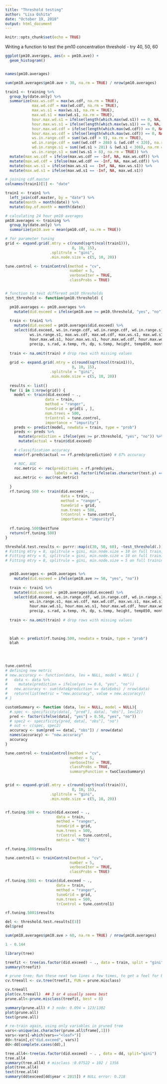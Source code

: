 ```yaml
---
title: "Threshold testing"
author: "Lisa Oshita"
date: "October 19, 2018"
output: html_document
---
```


```r
knitr::opts_chunk$set(echo = TRUE)
```

Writing a function to test the pm10 concentration threshold - try 40, 50, 60 

```r
ggplot(pm10.averages, aes(x = pm10.ave)) + 
  geom_histogram()


names(pm10.averages)

sum(pm10.averages$pm10.ave > 30, na.rm = TRUE) / nrow(pm10.averages)
```

```r
train1 <- training %>%
  group_by(date.only) %>%
  summarize(max.ws.cdf = max(ws.cdf, na.rm = TRUE),
            max.wd.cdf = max(wd.cdf, na.rm = TRUE),
            max.ws.s1 = max(ws.s1, na.rm = TRUE),
            max.wd.s1 = max(wd.s1, na.rm = TRUE),
            hour.max.wd.s1 = ifelse(length(which.max(wd.s1)) == 0, NA, which.max(wd.s1) - 1),
            hour.max.ws.s1 = ifelse(length(which.max(ws.s1)) == 0, NA, which.max(ws.s1) - 1),
            hour.max.wd.cdf = ifelse(length(which.max(wd.cdf)) == 0, NA, which.max(wd.cdf) - 1),
            hour.max.ws.cdf = ifelse(length(which.max(ws.cdf)) == 0, NA, which.max(ws.cdf) - 1),
            ws.in.range.cdf = sum((ws.cdf > 9), na.rm = TRUE),
            wd.in.range.cdf = sum((wd.cdf > 288) & (wd.cdf < 320), na.rm = TRUE),
            wd.in.range.s1 = sum((wd.s1 > 281) & (wd.s1 < 306), na.rm = TRUE),
            ws.in.range.s1 = sum((ws.s1 > 8), na.rm = TRUE)) %>%
  mutate(max.ws.cdf = ifelse(max.ws.cdf == -Inf, NA, max.ws.cdf)) %>%
  mutate(max.wd.cdf = ifelse(max.wd.cdf == -Inf, NA, max.wd.cdf)) %>%
  mutate(max.ws.s1 = ifelse(max.ws.s1 == -Inf, NA, max.ws.s1)) %>%
  mutate(max.wd.s1 = ifelse(max.wd.s1 == -Inf, NA, max.wd.s1))

# joining cdf.master
colnames(train1)[1] <- "date"

train1 <- train1 %>%
  left_join(cdf.master, by = "date") %>%
  mutate(month = month(date)) %>%
  mutate(day.of.month = month(date))

# calculating 24 hour pm10 averages
pm10.averages <- training %>%
  group_by(date.only) %>%
  summarize(pm10.ave = mean(pm10.cdf, na.rm = TRUE))

# for parameter tuning
grid <- expand.grid(.mtry = c(round(sqrt(ncol(train1))), 
                              8, 10, 15),
                    .splitrule = "gini",
                    .min.node.size = c(5, 10, 20))

tune.control <- trainControl(method = "cv", 
                             number = 5,
                             verboseIter = TRUE,
                             classProbs = TRUE)


# function to test different pm10 thresholds
test_threshold <- function(pm10.threshold) {

  pm10.averages <- pm10.averages %>%
    mutate(did.exceed = ifelse(pm10.ave >= pm10.threshold, "yes", "no"))
  
  train <- train1 %>%
    mutate(did.exceed = pm10.averages$did.exceed) %>%
    select(did.exceed, ws.in.range.cdf, wd.in.range.cdf, wd.in.range.s1, 
           ws.in.range.s1, max.ws.cdf, max.wd.cdf, max.ws.s1, max.wd.s1,
           hour.max.wd.s1, hour.max.ws.s1, hour.max.wd.cdf, hour.max.wd.cdf, 
           precip, s.rad, a.temp, rh, dp, s.temp, height, temp850, month, day.of.month)
  
  train <- na.omit(train) # drop rows with missing values
  
  grid <- expand.grid(.mtry = c(round(sqrt(ncol(train1))), 
                              8, 10, 15),
                    .splitrule = "gini",
                    .min.node.size = c(5, 10, 20))
  
  results <- list()
  for (i in 1:nrow(grid)) {
    model <- train(did.exceed ~ ., 
                  data = train, 
                  method = "ranger", 
                  tuneGrid = grid[i , ], 
                  num.trees = 500,
                  trControl = tune.control,
                  importance = "impurity")
    preds <- predict(model, newdata = train, type = "prob")
    preds <- preds %>%
      mutate(prediction = ifelse(yes >= pr.threshold, "yes", "no")) %>%
      mutate(actual = train$did.exceed)

    # classification accuracy
    mean(rf.preds$actual == rf.preds$prediction) # 87% accuracy

    # ROC, AUC
    roc.metric <- roc(predictions = rf.preds$yes,
                      labels = as.factor(ifelse(as.character(test.y) == "yes", 1, 0)))
    auc.metric <- auc(roc.metric)
    
  }
  rf.tuning.500 <- train(did.exceed ~ ., 
                         data = train, 
                         method = "ranger", 
                         tuneGrid = grid, 
                         num.trees = 500,
                         trControl = tune.control,
                         importance = "impurity")
  
  rf.tuning.500$bestTune
  return(rf.tuning.500)
}


```


```r
threshold.test.results <- purrr::map(c(30, 50, 60), ~test_threshold(.))
# Fitting mtry = 8, splitrule = gini, min.node.size = 10 on full training set
# Fitting mtry = 6, splitrule = gini, min.node.size = 10 on full training set
# Fitting mtry = 8, splitrule = gini, min.node.size = 5 on full training set


  pm10.averages <- pm10.averages %>%
    mutate(did.exceed = ifelse(pm10.ave >= 50, "yes", "no"))
  
  train <- train1 %>%
    mutate(did.exceed = pm10.averages$did.exceed) %>%
    select(did.exceed, ws.in.range.cdf, wd.in.range.cdf, wd.in.range.s1, 
           ws.in.range.s1, max.ws.cdf, max.wd.cdf, max.ws.s1, max.wd.s1,
           hour.max.wd.s1, hour.max.ws.s1, hour.max.wd.cdf, hour.max.wd.cdf, 
           precip, s.rad, a.temp, rh, dp, s.temp, height, temp850, month, day.of.month)
  
  train <- na.omit(train) # drop rows with missing values
  

  
  blah <- predict(rf.tuning.500, newdata = train, type = "prob")
  blah
  
  

  
tune.control  
# defining new metric
# new.accuracy <- function(data, lev = NULL, model = NULL) {
#   data <- data %>%
#     mutate(prediction = ifelse(yes >= 0.6, "yes", "no"))
#   new.accuracy <- sum(data$prediction == data$obs) / nrow(data)
#   return(list(metric = "new.accuracy", value = new.accuracy))
# }

customSummary <- function (data, lev = NULL, model = NULL){
  # spec <- specificity(data[, "pred"], data[, "obs"], lev[2])
  pred <- factor(ifelse(data[, "yes"] > 0.50, "yes", "no"))
  # spec2 <- specificity(pred, data[, "obs"], "no")
  # out <- c(spec, spec2)
  accuracy <- sum(pred == data[, "obs"]) / nrow(data)
  names(accuracy) <- "new.accuracy"
  accuracy
}

tune.control <- trainControl(method = "cv", 
                             number = 5,
                             verboseIter = TRUE,
                             classProbs = TRUE,
                             summaryFunction = twoClassSummary)


grid <- expand.grid(.mtry = c(round(sqrt(ncol(train))), 
                              8, 10, 15),
                    .splitrule = "gini",
                    .min.node.size = c(5, 10, 20))


rf.tuning.500 <- train(did.exceed ~ ., 
                       data = train, 
                       method = "ranger", 
                       tuneGrid = grid, 
                       num.trees = 500,
                       trControl = tune.control,
                       metric = "ROC")

rf.tuning.500$results
```

```r
  
tune.control1 <- trainControl(method = "cv", 
                             number = 5,
                             verboseIter = TRUE,
                             classProbs = TRUE)

rf.tuning.5001 <- train(did.exceed ~ ., 
                       data = train, 
                       method = "ranger", 
                       tuneGrid = grid, 
                       num.trees = 500,
                       trControl = tune.control1)

rf.tuning.5001$results
```

```r
del <- threshold.test.results[[3]]
del$pred
```


```r
sum(pm10.averages$pm10.ave > 60, na.rm = TRUE) / nrow(pm10.averages)
```

```r
1 - 0.144
```

```r
library(tree)

treefit <- tree(as.factor(did.exceed) ~ ., data = train, split = "gini" )
summary(treefit)

# prune tree; Run these next two lines a few times, to get a feel for best size
cv.treeall <- cv.tree(treefit, FUN = prune.misclass)

cv.treeall
plot(cv.treeall)  ## 3 or 4 usually seems best
prune.all<-prune.misclass(treefit, best = 8)

summary(prune.all) # 3 node: 0.094 = 123/1302
plot(prune.all)
text(prune.all)

# re-train again, using only variables in pruned tree 
vars<-unique(as.character(prune.all$frame[,1]))
vars<-vars[-which(vars=="<leaf>")]
dd<-train[,c("did.exceed", vars)]
dd<-dd[complete.cases(dd),]

tree.all4<-tree(as.factor(did.exceed) ~ . , data = dd, split="gini")
tree.all4
summary(tree.all4) # misclass :0.07522 = 102 / 1356
plot(tree.all4)
text(tree.all4)
summary(dd$exceed[dd$year < 2015]) # NULL error: 0.218
```











